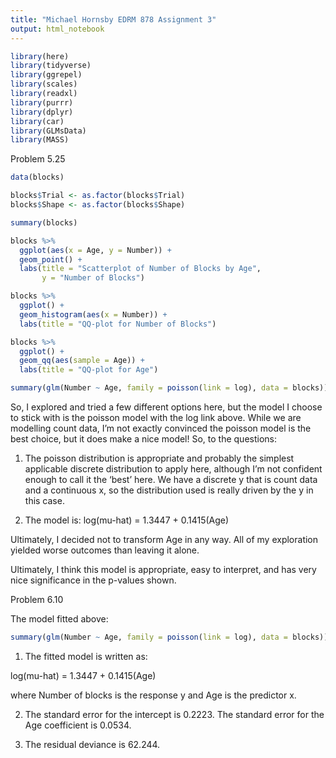 ---
title: "Michael Hornsby EDRM 878 Assignment 3"
output: html_notebook
---


```{r include=FALSE}
library(here)
library(tidyverse)
library(ggrepel)
library(scales)
library(readxl)
library(purrr)
library(dplyr)
library(car)
library(GLMsData)
library(MASS)
```



Problem 5.25

```{r}
data(blocks)

blocks$Trial <- as.factor(blocks$Trial)
blocks$Shape <- as.factor(blocks$Shape)

summary(blocks)
```



```{r}
blocks %>% 
  ggplot(aes(x = Age, y = Number)) +
  geom_point() +
  labs(title = "Scatterplot of Number of Blocks by Age",
       y = "Number of Blocks")
```

```{r}
blocks %>%
  ggplot() +
  geom_histogram(aes(x = Number)) +
  labs(title = "QQ-plot for Number of Blocks")

blocks %>%
  ggplot() +
  geom_qq(aes(sample = Age)) +
  labs(title = "QQ-plot for Age")
```


```{r}
summary(glm(Number ~ Age, family = poisson(link = log), data = blocks))
```

So, I explored and tried a few different options here, but the model I choose to stick with is the poisson model with the log link above.  While we are modelling count data, I'm not exactly convinced the poisson model is the best choice, but it does make a nice model!  So, to the questions:

1)
The poisson distribution is appropriate and probably the simplest applicable discrete distribution to apply here, although I'm not confident enough to call it the 'best' here.  We have a discrete y that is count data and a continuous x, so the distribution used is really driven by the y in this case.

2)
The model is:
log(mu-hat) = 1.3447 + 0.1415(Age)

Ultimately, I decided not to transform Age in any way.  All of my exploration yielded worse outcomes than leaving it alone.

Ultimately, I think this model is appropriate, easy to interpret, and has very nice significance in the p-values shown.



Problem 6.10

The model fitted above:

```{r}
summary(glm(Number ~ Age, family = poisson(link = log), data = blocks))
```

1)
The fitted model is written as:

log(mu-hat) = 1.3447 + 0.1415(Age)

where Number of blocks is the response y and Age is the predictor x.

2)
The standard error for the intercept is 0.2223.
The standard error for the Age coefficient is 0.0534.

3)
The residual deviance is 62.244.